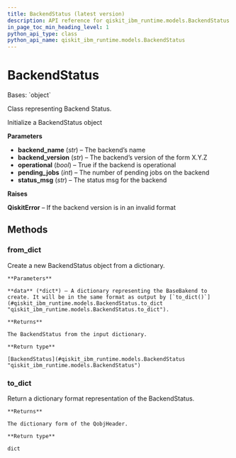 ```yaml
---
title: BackendStatus (latest version)
description: API reference for qiskit_ibm_runtime.models.BackendStatus in the latest version of qiskit-ibm-runtime
in_page_toc_min_heading_level: 1
python_api_type: class
python_api_name: qiskit_ibm_runtime.models.BackendStatus
---
```


# BackendStatus

<Class id="qiskit_ibm_runtime.models.BackendStatus" isDedicatedPage={true} github="https://github.com/Qiskit/qiskit-ibm-runtime/tree/stable/0.42/qiskit_ibm_runtime/models/backend_status.py#L23-L98" signature="BackendStatus(backend_name, backend_version, operational, pending_jobs, status_msg)" modifiers="class">
  Bases: `object`

  Class representing Backend Status.

  Initialize a BackendStatus object

  **Parameters**

  *   **backend\_name** (*str*) – The backend’s name
  *   **backend\_version** (*str*) – The backend’s version of the form X.Y.Z
  *   **operational** (*bool*) – True if the backend is operational
  *   **pending\_jobs** (*int*) – The number of pending jobs on the backend
  *   **status\_msg** (*str*) – The status msg for the backend

  **Raises**

  **QiskitError** – If the backend version is in an invalid format

  ## Methods

  ### from\_dict

  <Function id="qiskit_ibm_runtime.models.BackendStatus.from_dict" github="https://github.com/Qiskit/qiskit-ibm-runtime/tree/stable/0.42/qiskit_ibm_runtime/models/backend_status.py#L54-L66" signature="from_dict(data)" modifiers="classmethod">
    Create a new BackendStatus object from a dictionary.

    **Parameters**

    **data** (*dict*) – A dictionary representing the BaseBakend to create. It will be in the same format as output by [`to_dict()`](#qiskit_ibm_runtime.models.BackendStatus.to_dict "qiskit_ibm_runtime.models.BackendStatus.to_dict").

    **Returns**

    The BackendStatus from the input dictionary.

    **Return type**

    [BackendStatus](#qiskit_ibm_runtime.models.BackendStatus "qiskit_ibm_runtime.models.BackendStatus")
  </Function>

  ### to\_dict

  <Function id="qiskit_ibm_runtime.models.BackendStatus.to_dict" github="https://github.com/Qiskit/qiskit-ibm-runtime/tree/stable/0.42/qiskit_ibm_runtime/models/backend_status.py#L68-L74" signature="to_dict()">
    Return a dictionary format representation of the BackendStatus.

    **Returns**

    The dictionary form of the QobjHeader.

    **Return type**

    dict
  </Function>
</Class>

